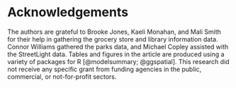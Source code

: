# Acknowledgements {.unnumbered}

The authors are grateful to Brooke Jones, Kaeli Monahan, and Mali Smith for their help in gathering the grocery store and library information data. Connor Williams gathered the parks data, and Michael Copley assisted with the StreetLight data. Tables and figures in the article are produced using a variety of packages for R [@modelsummary; @ggspatial]. This research did not receive any specific grant from funding agencies in the public, commercial, or not-for-profit sectors.


